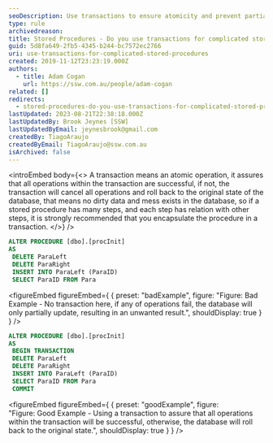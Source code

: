 ```yaml
---
seoDescription: Use transactions to ensure atomicity and prevent partial updates when executing complicated stored procedures.
type: rule
archivedreason:
title: Stored Procedures - Do you use transactions for complicated stored procedures?
guid: 5d8fa649-2fb5-4345-b244-bc7572ec2766
uri: use-transactions-for-complicated-stored-procedures
created: 2019-11-12T23:23:19.000Z
authors:
  - title: Adam Cogan
    url: https://ssw.com.au/people/adam-cogan
related: []
redirects:
  - stored-procedures-do-you-use-transactions-for-complicated-stored-procedures
lastUpdated: 2023-08-21T22:38:18.000Z
lastUpdatedBy: Brook Jeynes [SSW]
lastUpdatedByEmail: jeynesbrook@gmail.com
createdBy: TiagoAraujo
createdByEmail: TiagoAraujo@ssw.com.au
isArchived: false
---
```


<introEmbed
  body={<>
A transaction means an atomic operation, it assures that all operations within the transaction are successful, if not, the transaction will cancel all operations and roll back to the original state of the database, that means no dirty data and mess exists in the database, so if a stored procedure has many steps, and each step has relation with other steps, it is strongly recommended that you encapsulate the procedure in a transaction.
  </>}
/>
```sql
ALTER PROCEDURE [dbo].[procInit]
AS
 DELETE ParaLeft
 DELETE ParaRight
 INSERT INTO ParaLeft (ParaID)
 SELECT ParaID FROM Para
```

<figureEmbed figureEmbed={ {
  preset: "badExample",
  figure: "Figure: Bad Example - No transaction here, if any of operations fail, the database will only partially update, resulting in an unwanted result.",
  shouldDisplay: true
} } />


```sql
ALTER PROCEDURE [dbo].[procInit]
AS
 BEGIN TRANSACTION
 DELETE ParaLeft
 DELETE ParaRight
 INSERT INTO ParaLeft (ParaID)
 SELECT ParaID FROM Para
 COMMIT
```

<figureEmbed figureEmbed={ {
  preset: "goodExample",
  figure: "Figure: Good Example - Using a transaction to assure that all operations within the transaction will be successful, otherwise, the database will roll back to the original state.",
  shouldDisplay: true
} } />
